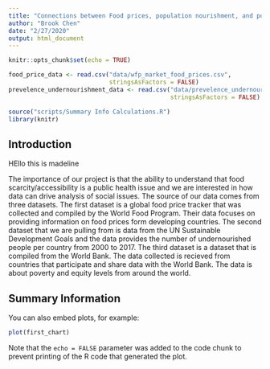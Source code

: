 ```yaml
---
title: "Connections between Food prices, population nourishment, and poverty"
author: "Brook Chen"
date: "2/27/2020"
output: html_document
---
```


```r
knitr::opts_chunk$set(echo = TRUE)
```

```r
food_price_data <- read.csv("data/wfp_market_food_prices.csv",
                            stringsAsFactors = FALSE)
prevelence_undernourishment_data <- read.csv("data/prevelence_undernourished.csv", 
                                             stringsAsFactors = FALSE)
```

```r
source("scripts/Summary Info Calculations.R")
library(knitr)
```
## Introduction

HEllo this is madeline 


The importance of our project is that the ability to understand that food scarcity/accessibility is a public health issue and we are interested in how data can drive analysis of social issues. The source of our data comes from three datasets. The first dataset is a global food price tracker that was collected and compiled by the World Food Program. Their data focuses on providing information on food prices form developing countries. The second dataset that we are pulling from is data from the UN Sustainable Development Goals and the data provides the number of undernourished people per country from 2000 to 2017. The third dataset is a dataset that is compiled from the World Bank. The data collected is recieved from countries that participate and share data with the World Bank. The data is about poverty and equity levels from around the world.  

## Summary Information

You can also embed plots, for example:

```r
plot(first_chart)
```

Note that the `echo = FALSE` parameter was added to the code chunk to prevent printing of the R code that generated the plot.
